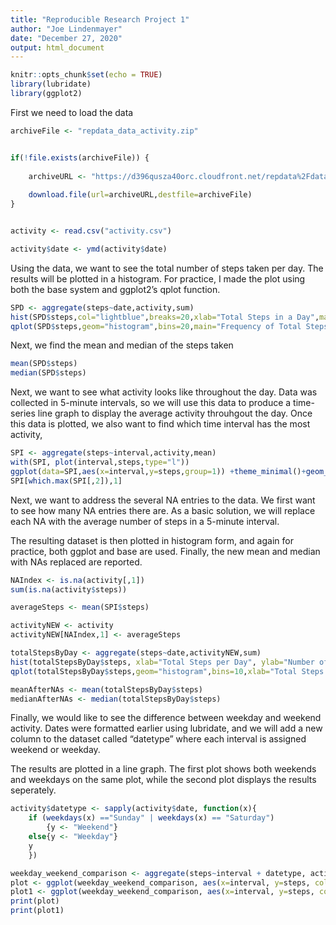 ---
title: "Reproducible Research Project 1"
author: "Joe Lindenmayer"
date: "December 27, 2020"
output: html_document
---

```{r setup, include=TRUE}
knitr::opts_chunk$set(echo = TRUE)
library(lubridate)
library(ggplot2)
```


First we need to load the data

```{r, echo=TRUE}
archiveFile <- "repdata_data_activity.zip"


if(!file.exists(archiveFile)) {
    
    archiveURL <- "https://d396qusza40orc.cloudfront.net/repdata%2Fdata%2Factivity.zip"
    
    download.file(url=archiveURL,destfile=archiveFile)
}


activity <- read.csv("activity.csv")

activity$date <- ymd(activity$date)
```

Using the data, we want to see the total number of steps taken per day. The results will be plotted in a histogram. For practice, I made the plot using both the base system and ggplot2's qplot function. 

```{r, echo=TRUE}
SPD <- aggregate(steps~date,activity,sum)
hist(SPD$steps,col="lightblue",breaks=20,xlab="Total Steps in a Day",main="Frequency of Total Steps in a Day From October to December")
qplot(SPD$steps,geom="histogram",bins=20,main="Frequency of Total Steps/Day from Oct to Dec",xlab="Total Steps",ylab="Frequency",fill=I("lightblue"),col=I("orange"),alpha=I(0.9))
```

Next, we find the mean and median of the steps taken 

```{r, echo=TRUE}
mean(SPD$steps)
median(SPD$steps)
```

Next, we want to see what activity looks like throughout the day. Data was collected in 5-minute intervals, so we will use this data to produce a time-series line graph to display the average activity throuhgout the day. Once this data is plotted, we also want to find which time interval has the most activity,

```{r, echo=TRUE}
SPI <- aggregate(steps~interval,activity,mean)
with(SPI, plot(interval,steps,type="l"))
ggplot(data=SPI,aes(x=interval,y=steps,group=1)) +theme_minimal()+geom_line(color="orange")+geom_point()
SPI[which.max(SPI[,2]),1]
```


Next, we want to address the several NA entries to the data. We first want to see how many NA entries there are. As a basic solution, we will replace each NA with the average number of steps in a 5-minute interval.

The resulting dataset is then plotted in histogram form, and again for practice, both ggplot and base are used. Finally, the new mean and median with NAs replaced are reported.

```{r, echo=TRUE}
NAIndex <- is.na(activity[,1])
sum(is.na(activity$steps))

averageSteps <- mean(SPI$steps)

activityNEW <- activity
activityNEW[NAIndex,1] <- averageSteps

totalStepsByDay <- aggregate(steps~date,activityNEW,sum)
hist(totalStepsByDay$steps, xlab="Total Steps per Day", ylab="Number of Days Steps were Met",main= "Number of Steps Taken in a Day with NAs Removed")
qplot(totalStepsByDay$steps,geom="histogram",bins=10,xlab="Total Steps Taken",main="Number of Steps Taken per Day with NAs Removed", fill=I("lightblue"),col=I("orange"),alpha=I(0.9))

meanAfterNAs <- mean(totalStepsByDay$steps)
medianAfterNAs <- median(totalStepsByDay$steps)
```

Finally, we would like to see the difference between weekday and weekend activity. Dates were formatted earlier using lubridate, and we will add a new column to the dataset called "datetype" where each interval is assigned weekend or weekday. 

The results are plotted in a line graph. The first plot shows both weekends and weekdays on the same plot, while the second plot displays the results seperately. 

```{r, echo=TRUE}
activity$datetype <- sapply(activity$date, function(x){
    if (weekdays(x) =="Sunday" | weekdays(x) == "Saturday")
        {y <- "Weekend"}
    else{y <- "Weekday"}
    y
    })

weekday_weekend_comparison <- aggregate(steps~interval + datetype, activity, mean, na.rm=TRUE)
plot <- ggplot(weekday_weekend_comparison, aes(x=interval, y=steps, color=datetype))+geom_line() + labs(title = "Average Daily Steps Weekdays Vs Weekends", x="Interval", y="Average # of Steps")
plot1 <- ggplot(weekday_weekend_comparison, aes(x=interval, y=steps, color=datetype))+geom_line() + labs(title = "Average Daily Steps Weekdays Vs Weekends", x="Interval", y="Average # of Steps") + facet_wrap(~datetype, ncol=1,nrow=2)
print(plot)
print(plot1)
```

